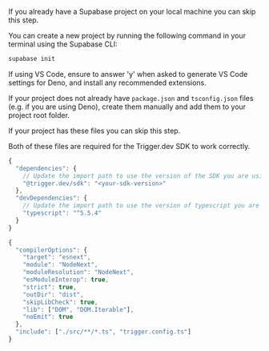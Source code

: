 <Step title="Optional step 1: create a new Supabase project">

<Info> If you already have a Supabase project on your local machine you can skip this step.</Info>

You can create a new project by running the following command in your terminal using the Supabase CLI:

```bash
supabase init
```

<Note>
  If using VS Code, ensure to answer 'y' when asked to generate VS Code settings for Deno, and
  install any recommended extensions.
</Note>

</Step>

<Step title="Optional step 2: create package.json and tsconfig.json files">

If your project does not already have `package.json` and `tsconfig.json` files (e.g. if you are using Deno), create them manually and add them to your project root folder.

<Info> If your project has these files you can skip this step.</Info>

Both of these files are required for the Trigger.dev SDK to work correctly.

```ts package.json
{
  "dependencies": {
    // Update the import path to use the version of the SDK you are using. E.g. "@trigger.dev/sdk": "3.0.0-beta.55"
    "@trigger.dev/sdk": "<your-sdk-version>"
  },
  "devDependencies": {
    // Update the import path to use the version of typescript you are using
    "typescript": "^5.5.4"
  }
}
```

```ts tsconfig.json
{
  "compilerOptions": {
    "target": "esnext",
    "module": "NodeNext",
    "moduleResolution": "NodeNext",
    "esModuleInterop": true,
    "strict": true,
    "outDir": "dist",
    "skipLibCheck": true,
    "lib": ["DOM", "DOM.Iterable"],
    "noEmit": true
  },
  "include": ["./src/**/*.ts", "trigger.config.ts"]
}
```

</Step>
